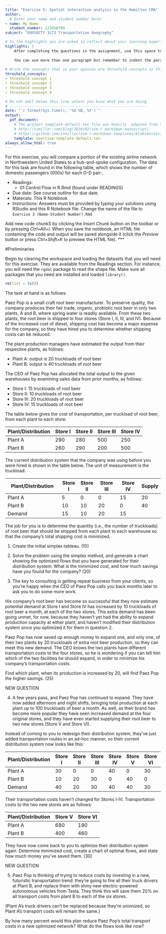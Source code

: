 ```yaml
---
title: "Exercise 5: Spatial interaction analysis in the Hamilton CMA"
author:
  # Enter your name and student number here:
- name: My Name
  student_number: 123456789
subject: "ENVSOCTY 3LT3 Transportation Geography"

# In the highlights you are asked to reflect about your learning experience while working on this exercise. This section is worth 10 marks.
highlights: |
    After completing the questions in the assignment, use this space to briefly write your thoughts about your learning experience. What did you learn working on this assignment? How were you challenged? Or was it easy?
    
    You can use more than one paragraph but remember to indent the paragraphs. This summary does not need to be very long, try to write it in about 200 words.
    
# Write the concepts that in your opinion are threshold concepts in this exercise. A threshold concept is a key idea that once you grasp it, it changes your understanding of a topic, phenomenon, subject, method, etc. Write between three and five threshold concepts that apply to your learning experience working on this exercise. This section is worth 5 marks.
threshold_concepts: 
- threshold concept 1
- threshold concept 2 
- threshold concept 3
- threshold concept 4

# Do not edit below this line unless you know what you are doing
# --------------------------------------------------------------
date: "`r format(Sys.time(), '%d %B, %Y')`"
output:
  pdf_document:
    # The project-template-default.tex file was heavily  adapted from Steven V. Miller's template for academic manuscripts. See:
    # http://svmiller.com/blog/2016/02/svm-r-markdown-manuscript/
    # https://github.com/svmiller/svm-r-markdown-templates/blob/master/svm-latex-ms.tex
    template: exercise-template-default.tex
always_allow_html: true
---
```


For this exercise, you will compare a portion of the existing airline network in Northwestern United States to a hub-and-spoke configuration. The data for this task are found in the following table, which shows the number of domestic passengers (000s) for each O-D pair:.

* Readings:
    + 01 Control Flow in R.Rmd (found under READINGS)
* Due date:	See course outline for due date.
* Materials: This R Notebook
* Instructions:	Answers must be provided by typing your solutions using RStudio and this R Notebook file. Change the name of the file to `Exercise 3 (Name-Student Number).Rmd`

Add new code chunkS by clicking the *Insert Chunk* button on the toolbar or by pressing *Ctrl+Alt+I*. When you save the notebook, an HTML file containing the code and output will be saved alongside it (click the *Preview* button or press *Ctrl+Shift+K* to preview the HTML file).
***

#Preliminaries

Begin by clearing the workspace and loading the datasets that you will need for this exercise. They are available from the Readings section. For instance, you will need the `rgdal` package to read the shape file. Make sure all packages that you need are installed and loaded `library()`. 
```r
rm(list = ls())
```

The task at hand is as follows:

Paez Pop is a small craft root beer manufacturer. To preserve quality, the company produces their fair trade, organic, probiotic root beer in only two plants, A and B, where spring water is readily available. From these two plants, the root beer is shipped to four stores (Store I, II, III, and IV). Because of the increased cost of diesel, shipping cost has become a major expense for the company, so they have hired you to determine whether shipping costs can be reduced. 

The plant production managers have estimated the output from their respective plants, as follows:

* Plant A: output is 20 truckloads of root beer
* Plant B: output is 40 truckloads of root beer

The CEO of Paez Pop has allocated the total output to the given warehouses by examining sales data from prior months, as follows:

* Store I: 15 truckloads of root beer
* Store II: 10 truckloads of root beer
* Store III: 20 truckloads of root beer
* Store IV: 15 truckloads of root beer


The table below gives the cost of transportation, per truckload of root beer, from each plant to each store:

Plant/Distribution  | Store I | Store II  | Store III  | Store IV
------------------- | ------- | ------    | --------   | --------
Plant A             | 290     | 280       | 500        | 250  
Plant B             | 260     | 290       | 200        | 500



The current distribution system that the company was using before you were hired is shown in the table below. The unit of measurement is the truckload:

Plant/Distribution  | Store I | Store II  | Store III  | Store IV  | Supply
------------------- | ------- | ------    | --------   | --------  | ------
Plant A             | 5       | 0         | 0          | 15        | 20
Plant B             | 10      | 10        | 20         | 0         | 40
Demand              | 15      | 10        | 20         | 15



The job for you is to determine the quantity (i.e., the number of truckloads) of root beer that should be shipped from each plant to each warehouse so that the company's total shipping cost is minimized.


1. Create the initial simplex tableau. (10)


2. Solve the problem using the simplex method, and generate a chart showing the optimized flows that you have generated for their distribution system. What is the minimized cost, and how much savings have you found for the company? (20)

3. The key to consulting is getting repeat business from your clients, so you're happy when the CEO of Paez Pop calls you back months later to ask you to do some more work.

His company's root beer has become so successful that they now estimate potential demand at Store I and Store IV has increased by 10 truckloads of root beer a month, at each of the two stores. This extra demand has been going unmet, for now, because they haven't yet had the ability to expand production capacity at either plant, and haven't modified their distribution system since you optimized it for them in question 2.

Paez Pop has now saved up enough money to expand one, and only one, of their two plants by 20 truckloads of extra root beer production, so they can meet this new demand. The CEO knows the two plants have different transportation costs to the four stores, so he is wondering if you can tell him which of the two facilities he should expand, in order to minimize his company's transportation costs.

Find which plant, when its production is increased by 20, will find Paez Pop the higher savings. (25)


NEW QUESTION

4. A few years pass, and Paez Pop has continued to expand. They have now added afternoon and night shifts, bringing total production at each plant up to 100 truckloads of beer a month. As well, as their brand has become more popular they have seen increased demand at the four original stores, and they have even started supplying their root beer to two new stores (Store V and Store VI). 

Instead of coming to you to redesign their distribution system, they've just added transportation routes in an ad-hoc manner, so their current distribution system now looks like this:


Plant/Distribution  | Store I | Store II  | Store III  | Store IV  | Store V | Store VI | Supply
------------------- | ------- | ------    | --------   | --------  | ------  | -------- | ------
Plant A             | 30      | 0         | 0          | 40        | 0       | 30       |  100
Plant B             | 10      | 20        | 30         | 0         | 40      | 0        |  100
Demand              | 40      | 20        | 30         | 40        | 40      | 30       | 

Their transportation costs haven't changed for Stores I-IV. Transportation costs to the two new stores are as follows:

Plant/Distribution  | Store V | Store VI  
------------------- | ------- | ------   
Plant A             | 680     | 190       
Plant B             | 400     | 460      

They have now come back to you to optimize their distribution system again. Determine minimized cost, create a chart of optimal flows, and state how much money you've saved them. (30)

NEW QUESTION

5. Paez Pop is thinking of trying to reduce costs by investing in a new, futuristic transportation trend: they're going to fire all their truck drivers at Plant B, and replace them with shiny new electric-powered autonomous vehicles from Tesla. They think this will save them 20% on all transport costs from plant B to each of the six stores. 

(Plant A's truck drivers can't be replaced because they're unionized, so Plant A's transport costs will remain the same.)

By how many percent would this plan reduce Paez Pop's total transport costs in a new optimized network? What do the flows look like now?

